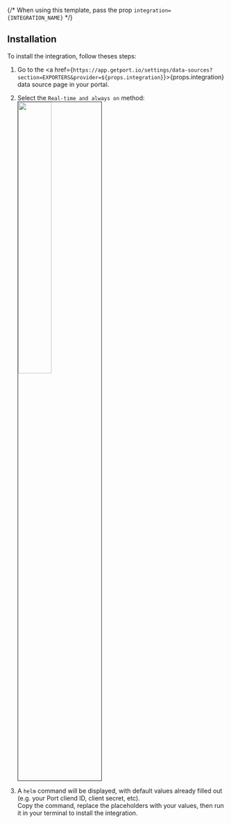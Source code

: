 {/* When using this template, pass the prop `integration={INTEGRATION_NAME}` */}

<h2>Installation</h2>

To install the integration, follow theses steps:

1. Go to the <a href={`https://app.getport.io/settings/data-sources?section=EXPORTERS&provider=${props.integration}`}>{props.integration} data source page</a> in your portal.

2. Select the `Real-time and always on` method:
    <img src="/img/sync-data-to-catalog/selfHostedMethod.png" width="40%" border='1px' />

3. A `helm` command will be displayed, with default values already filled out (e.g. your Port cliend ID, client secret, etc).  
Copy the command, replace the placeholders with your values, then run it in your terminal to install the integration.

